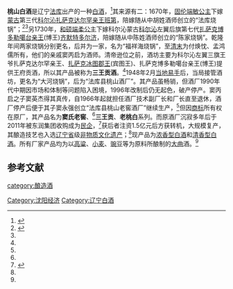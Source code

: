 {{中国非物质文化遗产 
| 级别 = 省
|名称 = 桃山白酒酿造技艺
|子项 =
|图片 = 
|申报地区或单位 = [[法库|法库]]
|序号 = 27
|编号项目 = Ⅷ-14
|登录时间 = 2011年
|备注 = 第四批省级非遗项目
|分类 = 传统技艺
|省区市 = 辽宁省
}}
'''桃山白酒'''是辽宁[[法库|法库]]出产的一种[[中国烧酒|白酒]]，<ref name=l4>{{cite web|url=http://finance.nen.com.cn/system/2014/11/07/013319849.shtml|title=法库县桃山老窖酒厂|language=Zh-hans|accessdate=2014年11月7日|archive-date=2015年4月20日|archive-url=https://web.archive.org/web/20150420133732/http://finance.nen.com.cn/system/2014/11/07/013319849.shtml|dead-url=no}}</ref>其来源有二：1670年，[[固伦端敏公主|固伦端敏公主]]下嫁[[蒙古|蒙古]]第三代[[科尔沁扎萨克达尔罕亲王|科尔沁扎萨克达尔罕亲王]][[班第_(科尔沁部)|班第]]，陪嫁随从中胡姓酒师创立的“法库烧锅”；<ref name=l2>{{cite web|url=http://news.sina.com.cn/c/2011-10-12/095523290638.shtml |title=辽宁公布第四批非遗名录 10项传统技艺中9项是名吃|language=Zh-hans|accessdate=2020年10月12日}}</ref><ref name=l4/>另1730年，[[和硕端柔公主|和硕端柔公主]]下嫁科尔沁蒙古[[科尔沁|科尔沁]]左翼后旗第七代[[扎萨克博多勒噶台亲王|扎萨克博多勒噶台亲王]](博王)[[齐默特多尔济|齐默特多尔济]]，陪嫁随从中陈姓酒师创立的“陈家烧锅”。乾隆年间两家烧锅分别更名，后并为一家，名为“福祥海烧锅”，至[[清朝|清末]]为付焕忱、孟鸿儒所有，他们的亲戚窦丙启为酒师。清帝逊位之前，酒坊主要为科尔沁左翼三旗王爷扎萨克达尔罕亲王、[[扎萨克冰图郡王|扎萨克冰图郡王]](宾图王)、扎萨克博多勒噶台亲王(博王)提供王府贡酒，所以其产品被称为'''三王贡酒'''。<ref name=l2/>1948年2月[[第二次国共内战|当地易手]]后，当局接管酒坊，更名为“大河烧锅”，后为“法库县桃山酒厂”。其产品虽畅销，但酒厂1990年代中期因市场和体制等问题陷入困境，1996年改制后仍无起色，破产停产。窦丙启之子窦英杰得其真传，自1966年起就担任酒厂技术副厂长和厂长直至退休，酒厂停产后便于其子窦永强创立“法库县桃山老窖酒厂”继续生产，<ref name=l4/>但因[[商标|商标]]所有权在原厂，其产品名为'''窦氏老窖'''、<ref name=l4/>'''三王贡'''、'''老桃白'''系列。而原酒厂沉寂多年后于2011年被东润集团收购成为[[民企|民企]]，<ref name=l1>{{cite web|url=http://www.ctnews.com.cn/spzb/content/2020-05/26/content_76830.html |title=辽宁：拓展思路 打通营销新渠道|language=Zh-hans|accessdate=2020年5月26日}}</ref>获后者注资1.5亿元后方获转机，大规模复产，其酿造技艺也入选[[辽宁省|辽宁省]]级[[非物质文化遗产|非物质文化遗产]]；<ref name=l2/>现产品为[[浓香型白酒|浓香型白酒]]和[[清香型白酒|清香型白酒]]。所有厂家产品均为以[[高粱|高粱]]、[[小麦|小麦]]、[[豌豆|豌豆]]等为原料所酿制的[[大曲|大曲]]酒。<ref name=l4/>

==参考文献==
{{reflist}}
{{中華酒文化}}

[[category:酿造酒|category:酿造酒]]
[[Category:沈阳经济|Category:沈阳经济]]
[[Category:辽宁白酒|Category:辽宁白酒]]